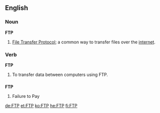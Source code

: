{{wikipedia}}
==English==

===Noun===
'''FTP'''
# {{internet}} [[File Transfer Protocol]]; a common way to transfer files over the [[internet]].

===Verb===
'''FTP'''
# To transfer data between computers using FTP.

==={{initialism}}===
'''FTP'''
# Failure to Pay

[[de:FTP]]
[[et:FTP]]
[[ko:FTP]]
[[he:FTP]]
[[fi:FTP]]